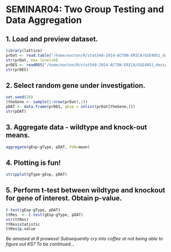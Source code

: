 SEMINAR04: Two Group Testing and Data Aggregation
=============================================================================
1. Load and preview dataset.
-----------------------------
```r
library(lattice)
prDat <- read.table("/home/eacton/R/stat540-2014-ACTON-ERICA/GSE4051_data.tsv")
str(prDat, max.level=0)
prDES <- readRDS("/home/eacton/R/stat540-2014-ACTON-ERICA/GSE4051_design.rds")
str(prDES)
```
2. Select random gene under investigation.
------------------------------------------------------------------
```r
set.seed(20)
(theGene <- sample(1:nrow(prDat),1))
pDAT <- data.frame(prDES, gExp = unlist(prDat[theGene,]))
str(pDAT)
```
3. Aggregate data - wildtype and knock-out means.
------------------------------------------------
```r
aggregate(gExp~gType, pDAT, FUN=mean)
```
4. Plotting is fun!
-----------------------------------
```r
stripplot(gType~gExp, pDAT)
```
5. Perform t-test between wildtype and knockout for gene of interest.  Obtain p-value.
----------------------------------------------------------------------
```r
t.test(gExp~gType, pDAT)
ttRes  <- t.test(gExp~gType, pDAT)
str(ttRes)
ttRes$statistic
ttRes$p.value
```
*Be amazed at R prowess!  Subsequently cry into coffee at not being able to figure out KS?  To be continued...*